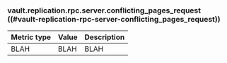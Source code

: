 ### vault.replication.rpc.server.conflicting_pages_request ((#vault-replication-rpc-server-conflicting_pages_request))

Metric type | Value | Description
----------- | ----- | -----------
BLAH     | BLAH    | BLAH